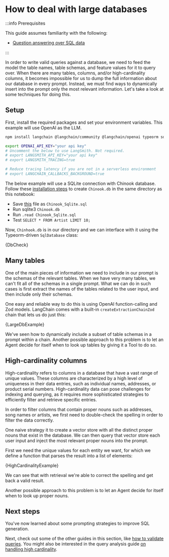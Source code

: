 # How to deal with large databases

:::info Prerequisites

This guide assumes familiarity with the following:

- [Question answering over SQL data](/docs/tutorials/sql_qa)

:::

In order to write valid queries against a database, we need to feed the model the table names, table schemas, and feature values for it to query over.
When there are many tables, columns, and/or high-cardinality columns, it becomes impossible for us to dump the full information about our database in every prompt.
Instead, we must find ways to dynamically insert into the prompt only the most relevant information. Let's take a look at some techniques for doing this.

## Setup

First, install the required packages and set your environment variables. This example will use OpenAI as the LLM.

```bash
npm install langchain @langchain/community @langchain/openai typeorm sqlite3
```

```bash
export OPENAI_API_KEY="your api key"
# Uncomment the below to use LangSmith. Not required.
# export LANGSMITH_API_KEY="your api key"
# export LANGSMITH_TRACING=true

# Reduce tracing latency if you are not in a serverless environment
# export LANGCHAIN_CALLBACKS_BACKGROUND=true
```

The below example will use a SQLite connection with Chinook database. Follow these [installation steps](https://database.guide/2-sample-databases-sqlite/) to create `Chinook.db` in the same directory as this notebook:

- Save [this](https://raw.githubusercontent.com/lerocha/chinook-database/master/ChinookDatabase/DataSources/Chinook_Sqlite.sql) file as `Chinook_Sqlite.sql`
- Run sqlite3 `Chinook.db`
- Run `.read Chinook_Sqlite.sql`
- Test `SELECT * FROM Artist LIMIT 10;`

Now, `Chinhook.db` is in our directory and we can interface with it using the Typeorm-driven `SqlDatabase` class:


<CodeBlock language="typescript">{DbCheck}</CodeBlock>

## Many tables

One of the main pieces of information we need to include in our prompt is the schemas of the relevant tables.
When we have very many tables, we can't fit all of the schemas in a single prompt.
What we can do in such cases is first extract the names of the tables related to the user input, and then include only their schemas.

One easy and reliable way to do this is using OpenAI function-calling and Zod models. LangChain comes with a built-in `createExtractionChainZod` chain that lets us do just this:


<CodeBlock language="typescript">{LargeDbExample}</CodeBlock>

We've seen how to dynamically include a subset of table schemas in a prompt within a chain.
Another possible approach to this problem is to let an Agent decide for itself when to look up tables by giving it a Tool to do so.

## High-cardinality columns

High-cardinality refers to columns in a database that have a vast range of unique values.
These columns are characterized by a high level of uniqueness in their data entries, such as individual names, addresses, or product serial numbers.
High-cardinality data can pose challenges for indexing and querying, as it requires more sophisticated strategies to efficiently filter and retrieve specific entries.

In order to filter columns that contain proper nouns such as addresses, song names or artists, we first need to double-check the spelling in order to filter the data correctly.

One naive strategy it to create a vector store with all the distinct proper nouns that exist in the database.
We can then query that vector store each user input and inject the most relevant proper nouns into the prompt.

First we need the unique values for each entity we want, for which we define a function that parses the result into a list of elements:


<CodeBlock language="typescript">{HighCardinalityExample}</CodeBlock>

We can see that with retrieval we're able to correct the spelling and get back a valid result.

Another possible approach to this problem is to let an Agent decide for itself when to look up proper nouns.

## Next steps

You've now learned about some prompting strategies to improve SQL generation.

Next, check out some of the other guides in this section, like [how to validate queries](/docs/how_to/sql_query_checking).
You might also be interested in the query analysis guide [on handling high cardinality](/docs/how_to/query_high_cardinality).

